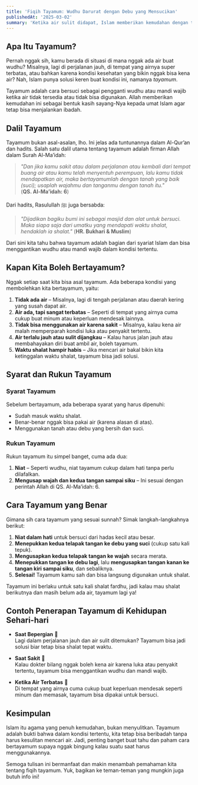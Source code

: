 ```yaml
---
title: 'Fiqih Tayamum: Wudhu Darurat dengan Debu yang Mensucikan'
publishedAt: '2025-03-02'
summary: 'Ketika air sulit didapat, Islam memberikan kemudahan dengan tayamum. Yuk, pelajari cara bertayamum sesuai sunnah dan kapan kita boleh menggunakannya!'
---
```


## Apa Itu Tayamum?

Pernah nggak sih, kamu berada di situasi di mana nggak ada air buat wudhu? Misalnya, lagi di perjalanan jauh, di tempat yang airnya super terbatas, atau bahkan karena kondisi kesehatan yang bikin nggak bisa kena air? Nah, Islam punya solusi keren buat kondisi ini, namanya *tayamum*.

Tayamum adalah cara bersuci sebagai pengganti wudhu atau mandi wajib ketika air tidak tersedia atau tidak bisa digunakan. Allah memberikan kemudahan ini sebagai bentuk kasih sayang-Nya kepada umat Islam agar tetap bisa menjalankan ibadah.

## Dalil Tayamum

Tayamum bukan asal-asalan, lho. Ini jelas ada tuntunannya dalam Al-Qur’an dan hadits. Salah satu dalil utama tentang tayamum adalah firman Allah dalam Surah Al-Ma’idah:

> _"Dan jika kamu sakit atau dalam perjalanan atau kembali dari tempat buang air atau kamu telah menyentuh perempuan, lalu kamu tidak mendapatkan air, maka bertayamumlah dengan tanah yang baik (suci); usaplah wajahmu dan tanganmu dengan tanah itu."_  
> (**QS. Al-Ma’idah: 6**)

Dari hadits, Rasulullah ﷺ juga bersabda:

> _"Dijadikan bagiku bumi ini sebagai masjid dan alat untuk bersuci. Maka siapa saja dari umatku yang mendapati waktu shalat, hendaklah ia shalat."_
> (**HR. Bukhari & Muslim**)

Dari sini kita tahu bahwa tayamum adalah bagian dari syariat Islam dan bisa menggantikan wudhu atau mandi wajib dalam kondisi tertentu.

## Kapan Kita Boleh Bertayamum?

Nggak setiap saat kita bisa asal tayamum. Ada beberapa kondisi yang membolehkan kita bertayamum, yaitu:

1. **Tidak ada air** – Misalnya, lagi di tengah perjalanan atau daerah kering yang susah dapat air.
2. **Air ada, tapi sangat terbatas** – Seperti di tempat yang airnya cuma cukup buat minum atau keperluan mendesak lainnya.
3. **Tidak bisa menggunakan air karena sakit** – Misalnya, kalau kena air malah memperparah kondisi luka atau penyakit tertentu.
4. **Air terlalu jauh atau sulit dijangkau** – Kalau harus jalan jauh atau membahayakan diri buat ambil air, boleh tayamum.
5. **Waktu shalat hampir habis** – Jika mencari air bakal bikin kita ketinggalan waktu shalat, tayamum bisa jadi solusi.

## Syarat dan Rukun Tayamum

### **Syarat Tayamum**
Sebelum bertayamum, ada beberapa syarat yang harus dipenuhi:
- Sudah masuk waktu shalat.
- Benar-benar nggak bisa pakai air (karena alasan di atas).
- Menggunakan tanah atau debu yang bersih dan suci.

### **Rukun Tayamum**
Rukun tayamum itu simpel banget, cuma ada dua:
1. **Niat** – Seperti wudhu, niat tayamum cukup dalam hati tanpa perlu dilafalkan.
2. **Mengusap wajah dan kedua tangan sampai siku** – Ini sesuai dengan perintah Allah di QS. Al-Ma’idah: 6.

## Cara Tayamum yang Benar

Gimana sih cara tayamum yang sesuai sunnah? Simak langkah-langkahnya berikut:

1. **Niat dalam hati** untuk bersuci dari hadas kecil atau besar.
2. **Menepukkan kedua telapak tangan ke debu yang suci** (cukup satu kali tepuk).
3. **Mengusapkan kedua telapak tangan ke wajah** secara merata.
4. **Menepukkan tangan ke debu lagi**, lalu **mengusapkan tangan kanan ke tangan kiri sampai siku**, dan sebaliknya.
5. **Selesai!** Tayamum kamu sah dan bisa langsung digunakan untuk shalat.

Tayamum ini berlaku untuk satu kali shalat fardhu, jadi kalau mau shalat berikutnya dan masih belum ada air, tayamum lagi ya!

## Contoh Penerapan Tayamum di Kehidupan Sehari-hari

- **Saat Bepergian** 🚗  
  Lagi dalam perjalanan jauh dan air sulit ditemukan? Tayamum bisa jadi solusi biar tetap bisa shalat tepat waktu.

- **Saat Sakit** 🤒  
  Kalau dokter bilang nggak boleh kena air karena luka atau penyakit tertentu, tayamum bisa menggantikan wudhu dan mandi wajib.

- **Ketika Air Terbatas** 🚰  
  Di tempat yang airnya cuma cukup buat keperluan mendesak seperti minum dan memasak, tayamum bisa dipakai untuk bersuci.

## Kesimpulan

Islam itu agama yang penuh kemudahan, bukan menyulitkan. Tayamum adalah bukti bahwa dalam kondisi tertentu, kita tetap bisa beribadah tanpa harus kesulitan mencari air. Jadi, penting banget buat tahu dan paham cara bertayamum supaya nggak bingung kalau suatu saat harus menggunakannya.

Semoga tulisan ini bermanfaat dan makin menambah pemahaman kita tentang fiqih tayamum. Yuk, bagikan ke teman-teman yang mungkin juga butuh info ini!